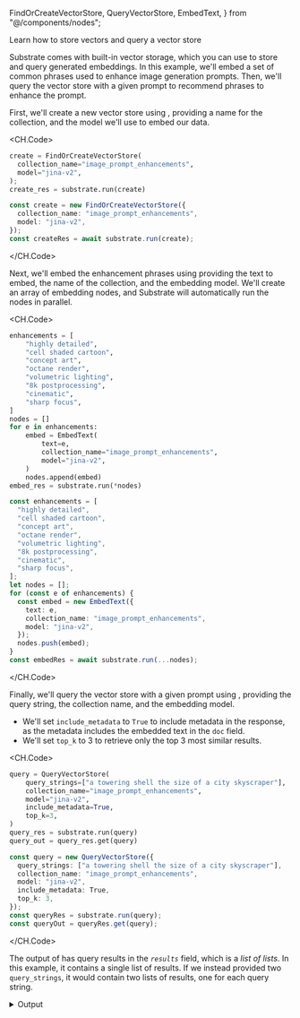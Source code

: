 FindOrCreateVectorStore,
QueryVectorStore,
EmbedText,
} from "@/components/nodes";

<Callout emoji="֍">Learn how to store vectors and query a vector store</Callout>

Substrate comes with built-in vector storage, which you can use to store and query generated embeddings. In this example, we'll embed a set of common phrases used to enhance image generation prompts. Then, we'll query the vector store with a given prompt to recommend phrases to enhance the prompt.

First, we'll create a new vector store using <FindOrCreateVectorStore/>, providing a name for the collection, and the model we'll use to embed our data.

<CH.Code>

```python Python
create = FindOrCreateVectorStore(
  collection_name="image_prompt_enhancements",
  model="jina-v2",
);
create_res = substrate.run(create)
```

```typescript TypeScript
const create = new FindOrCreateVectorStore({
  collection_name: "image_prompt_enhancements",
  model: "jina-v2",
});
const createRes = await substrate.run(create);
```

</CH.Code>

Next, we'll embed the enhancement phrases using <EmbedText/> providing the text to embed, the name of the collection, and the embedding model. We'll create an array of embedding nodes, and Substrate will automatically run the nodes in parallel.

<CH.Code>

```python Python
enhancements = [
    "highly detailed",
    "cell shaded cartoon",
    "concept art",
    "octane render",
    "volumetric lighting",
    "8k postprocessing",
    "cinematic",
    "sharp focus",
]
nodes = []
for e in enhancements:
    embed = EmbedText(
        text=e,
        collection_name="image_prompt_enhancements",
        model="jina-v2",
    )
    nodes.append(embed)
embed_res = substrate.run(*nodes)
```

```typescript TypeScript
const enhancements = [
  "highly detailed",
  "cell shaded cartoon",
  "concept art",
  "octane render",
  "volumetric lighting",
  "8k postprocessing",
  "cinematic",
  "sharp focus",
];
let nodes = [];
for (const e of enhancements) {
  const embed = new EmbedText({
    text: e,
    collection_name: "image_prompt_enhancements",
    model: "jina-v2",
  });
  nodes.push(embed);
}
const embedRes = await substrate.run(...nodes);
```

</CH.Code>

Finally, we'll query the vector store with a given prompt using <QueryVectorStore/>, providing the query string, the collection name, and the embedding model.

- We'll set `include_metadata` to `True` to include metadata in the response, as the metadata includes the embedded text in the `doc` field.
- We'll set `top_k` to 3 to retrieve only the top 3 most similar results.

<CH.Code>

```python Python
query = QueryVectorStore(
    query_strings=["a towering shell the size of a city skyscraper"],
    collection_name="image_prompt_enhancements",
    model="jina-v2",
    include_metadata=True,
    top_k=3,
)
query_res = substrate.run(query)
query_out = query_res.get(query)
```

```typescript TypeScript
const query = new QueryVectorStore({
  query_strings: ["a towering shell the size of a city skyscraper"],
  collection_name: "image_prompt_enhancements",
  model: "jina-v2",
  include_metadata: True,
  top_k: 3,
});
const queryRes = substrate.run(query);
const queryOut = queryRes.get(query);
```

</CH.Code>

The output of <QueryVectorStore/> has query results in the _`results`_ field, which is a _list of lists_. In this example, it contains a single list of results. If we instead provided two `query_strings`, it would contain two lists of results, one for each query string.

<details>
<summary>Output</summary>
```json
{
  "results": [
    [
      {
        "id": "079ee5765c8c4df98b50bdb7b5cbdd29",
        "distance": -0.723642945289612,
        "vector": null,
        "metadata": {
          "doc": "cell shaded cartoon",
          "doc_id": "079ee5765c8c4df98b50bdb7b5cbdd29"
        }
      },
      {
        "id": "98ec8bb1da1243d88721645fc0a8899b",
        "distance": -0.717301785945892,
        "vector": null,
        "metadata": {
          "doc": "cinematic",
          "doc_id": "98ec8bb1da1243d88721645fc0a8899b"
        }
      },
      {
        "id": "158f2fc695e648878d245fdf93fa2917",
        "distance": -0.715586066246033,
        "vector": null,
        "metadata": {
          "doc": "wide shot",
          "doc_id": "158f2fc695e648878d245fdf93fa2917"
        }
      }
    ]
  ],
  "collection_name": null,
  "model": "jina-v2",
  "metric": "inner"
}
```

</details>
